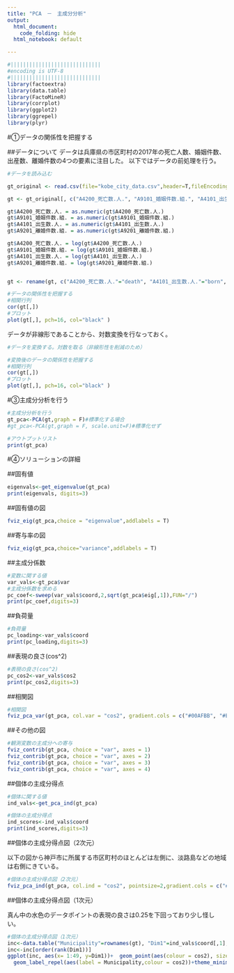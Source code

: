```yaml
---
title: "PCA　－　主成分分析"
output:
  html_document:
    code_folding: hide
  html_notebook: default

---
```


```r
#|||||||||||||||||||||||||||||
#encoding is UTF-8
#|||||||||||||||||||||||||||||
library(factoextra)
library(data.table)
library(FactoMineR)
library(corrplot)
library(ggplot2)
library(ggrepel)
library(plyr)
```

#①データの関係性を把握する

##データについて
データは兵庫県の市区町村の2017年の死亡人数、婚姻件数、出産数、離婚件数の4つの要素に注目した。
以下ではデータの前処理を行う。
```r
#データを読み込む

gt_original <- read.csv(file="kobe_city_data.csv",header=T,fileEncoding="SJIS",row.names="地域")

gt <- gt_original[, c("A4200_死亡数.人.", "A9101_婚姻件数.組.", "A4101_出生数.人.", "A9201_離婚件数.組.")]

gt$A4200_死亡数.人. = as.numeric(gt$A4200_死亡数.人.)
gt$A9101_婚姻件数.組. = as.numeric(gt$A9101_婚姻件数.組.)
gt$A4101_出生数.人. = as.numeric(gt$A4101_出生数.人.)
gt$A9201_離婚件数.組. = as.numeric(gt$A9201_離婚件数.組.)

gt$A4200_死亡数.人. = log(gt$A4200_死亡数.人.)
gt$A9101_婚姻件数.組. = log(gt$A9101_婚姻件数.組.)
gt$A4101_出生数.人. = log(gt$A4101_出生数.人.)
gt$A9201_離婚件数.組. = log(gt$A9201_離婚件数.組.)


gt <- rename(gt, c("A4200_死亡数.人."="death", "A4101_出生数.人."="born", "A9201_離婚件数.組."="divorced", "A9101_婚姻件数.組."="married"))

#データの関係性を把握する
#相関行列
cor(gt[,])
#プロット
plot(gt[,], pch=16, col="black" )
```


データが非線形であることから、対数変換を行なっておく。

```r
#データを変換する。対数を取る（非線形性を削減のため）

#変換後のデータの関係性を把握する
#相関行列
cor(gt[,])
#プロット
plot(gt[,], pch=16, col="black" )
```

#③主成分分析を行う
```r

#主成分分析を行う
gt_pca<-PCA(gt,graph = F)#標準化する場合
#gt_pca<-PCA(gt,graph = F, scale.unit=F)#標準化せず

#アウトプットリスト
print(gt_pca)
```




#④ソリューションの詳細

##固有値
```r
eigenvals<-get_eigenvalue(gt_pca)
print(eigenvals, digits=3)
```


##固有値の図
```r

fviz_eig(gt_pca,choice = "eigenvalue",addlabels = T)
```

##寄与率の図
```r
fviz_eig(gt_pca,choice="variance",addlabels = T)
```

##主成分係数
```r
#変数に関する値
var_vals<-gt_pca$var
#主成分係数を求める
pc_coef<-sweep(var_vals$coord,2,sqrt(gt_pca$eig[,1]),FUN="/")
print(pc_coef,digits=3)
```

##負荷量
```r
#負荷量
pc_loading<-var_vals$coord
print(pc_loading,digits=3)
```

##表現の良さ(cos^2)
```r
#表現の良さ(cos^2)
pc_cos2<-var_vals$cos2
print(pc_cos2,digits=3)
```

##相関図
```r
#相関図
fviz_pca_var(gt_pca, col.var = "cos2", gradient.cols = c("#00AFBB", "#E7B800", "#FC4E07"), repel = TRUE)
```

##その他の図
```r
#観測変数の主成分への寄与
fviz_contrib(gt_pca, choice = "var", axes = 1)
fviz_contrib(gt_pca, choice = "var", axes = 2)
fviz_contrib(gt_pca, choice = "var", axes = 3)
fviz_contrib(gt_pca, choice = "var", axes = 4)
```

##個体の主成分得点
```r
#個体に関する値
ind_vals<-get_pca_ind(gt_pca)

#個体の主成分得点
ind_scores<-ind_vals$coord
print(ind_scores,digits=3)
```

##個体の主成分得点図（2次元）

以下の図から神戸市に所属する市区町村のほとんどは左側に、淡路島などの地域は右側にきている。

```r
#個体の主成分得点図（2次元）
fviz_pca_ind(gt_pca, col.ind = "cos2", pointsize=2,gradient.cols = c("#00AFBB", "#E7B800", "#FC4E07"), repel = TRUE)
```

##個体の主成分得点図（1次元）

真ん中の水色のデータポイントの表現の良さは0.25を下回っており少し怪しい。
```r
#個体の主成分得点図（1次元）
inc<-data.table("Municipality"=rownames(gt), "Dim1"=ind_vals$coord[,1], "cos2"=ind_vals$cos2[,1])
inc<-inc[order(rank(Dim1))]
ggplot(inc, aes(x= 1:49, y=Dim1))+  geom_point(aes(colour = cos2), size=2) + scale_colour_gradient(low = "#00AFBB", high = "#FC4E07") +  
  geom_label_repel(aes(label = Municipality,colour = cos2))+theme_minimal()+xlab("Municipalities")
```
